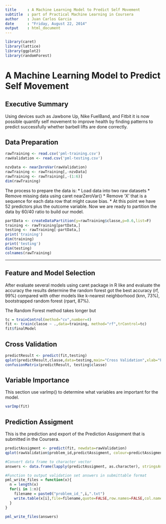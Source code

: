 ```yaml
---
title     : A Machine Learning Model to Predict Self Movement 
subtitle  : part of Practical Machine Learning in Coursera
author    : Juan Carlos Garcia
date      : "Friday, August 22, 2014"
output    : html_document
---
```


```r
library(caret)
library(lattice)
library(ggplot2)
library(randomForest)
```

A Machine Learning Model to Predict Self Movement 
=================================================

## Executive Summary
Using devices such as Jawbone Up, Nike FuelBand, and Fitbit it is now possible quantify self movement to improve health by finding patterns to predict successfully whether barbell lifts are done correctly.

## Data Preparation
```r

rawTraining <- read.csv('pml-training.csv') 
rawValidation <- read.csv('pml-testing.csv')

nzvData <- nearZeroVar(rawValidation)
rawTraining <- rawTraining[,-nzvData]
rawTraining <- rawTraining[,-(1:6)]
dim(rawTraining)

```
The process to prepare the data is:
* Load data into two raw datasets
* Remove missing data using caret nearZeroVar()
* Remove 'X' that is a sequence for each data row that might cause bias.
* At this point we have 52 predictors plus the outcome variable.
Now we are ready to partition the data by 60/40 ratio to build our model.
```r
partData <- createDataPartition(y=rawTraining$classe,p=0.6,list=F)
training <- rawTraining[partData,]
testing <- rawTraining[-partData,]
print('training')
dim(training)
print('testing')
dim(testing)
colnames(rawTraining)
```
---
## Feature and Model Selection
After evaluate several models using caret package in R like and evaluate the accuracy the results determine the random forest got the best accuracy (rf, 99%) compared with other models like k-nearest neighborhood (knn, 73%), bootstrapped random forest (rpart, 87%).

The Random Forest method takes longer but 

```r
tc = trainControl(method="cv",number=4)
fit <- train(classe ~ .,data=training, method="rf",trControl=tc)
fit$finalModel
```
## Cross Validation
```r
predictResult <- predict(fit,testing)
qplot(predictResult,classe,data=testing,main="Cross Validation",xlab="Predict",ylab="Actual")
confusionMatrix(predictResult, testing$classe)
```
## Variable Importance
This section use varImp() to determine what variables are important for the model.
```r
varImp(fit)
```
## Prediction Assigment
This is the prediction and export of the Prediction Assignment that is submitted in the Coursera.
```r
predictAssigment <- predict(fit, newdata=rawValidation)
qplot(rawValidation$problem_id,predictAssigment, colour=predictAssigment,xlab="Problem id",ylab="Predict classe", height="100")

#Convert data frame to character vector
answers <- data.frame(lapply(predictAssigment, as.character), stringsAsFactors=FALSE)

#Function to output validation set answers in submittable format
pml_write_files = function(x){
  n = length(x)
  for(i in 1:n){
    filename = paste0("problem_id_",i,".txt")
    write.table(x[i],file=filename,quote=FALSE,row.names=FALSE,col.names=FALSE)
  }
}

pml_write_files(answers)
```

